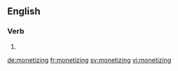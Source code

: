 ==English==

===Verb===
{{head|en|present participle}}

# {{present participle of|monetize|lang=en|nocat=1}}

[[de:monetizing]]
[[fr:monetizing]]
[[sv:monetizing]]
[[vi:monetizing]]